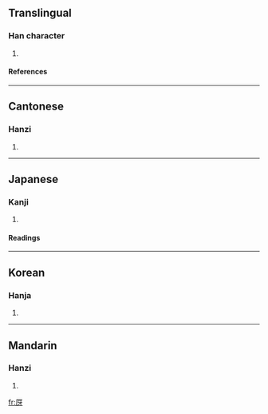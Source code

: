 ==Translingual==
===Han character===
{{Han char|rn=27|rad=厂|as=04|sn=6|four=7124<sub>1</sub>|canj=一一女竹 (MMVH)}}
# {{defn|Han}}
====References====
{{Han ref|kx=0160.300|dkj=02907|dj=0367.160|hdz=10069.090|uh=538A|ud=21386|bh=C9C4|bd=51652}}
----
==Cantonese==
===Hanzi===
{{yue-hanzi|jyut=|y=a2}}
# {{defn|Cantonese}}
----
==Japanese==
===Kanji===
{{ja-kanji|grade=|rs=厂04}}
# {{defn|Japanese}} 
====Readings====
{{ja-readings|on=[[か]] (ka), [[げ]] (ge)|kun=[[くいちがう]] (kuichigau)}}
----
==Korean==
===Hanja===
{{ko-hanja|hangeul=아|rv=a|mr=a}}
# {{defn|Korean}}
----
==Mandarin==
===Hanzi===
{{cmn-hanzi|pin=[[yǎ]] (ya3)|wg=ya<sup>3</sup>}}
# {{defn|Mandarin}}

[[fr:厊]]